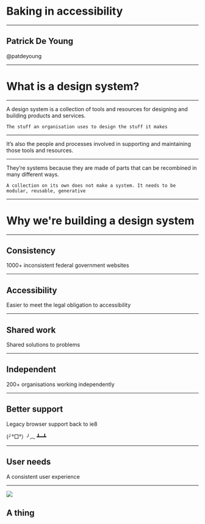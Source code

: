 

# Baking in accessibility
___

## Patrick De Young
@patdeyoung

---

# What is a design system?

---

A design system is a collection of tools and resources for designing and building products and services.

```notes
The stuff an organisation uses to design the stuff it makes
```

---

It’s also the people and processes involved in supporting and maintaining those tools and resources.

---

They’re systems because they are made of parts that can be recombined in many different ways.

```notes
A collection on its own does not make a system. It needs to be modular, reusable, generative
```

---

# Why we're building a design system

---

## Consistency
1000+ inconsistent federal government websites

---

## Accessibility
Easier to meet the legal obligation to accessibility

---

## Shared work
Shared solutions to problems

---

## Independent
200+ organisations working independently

---

## Better support
Legacy browser support back to ie8

(╯°□°）╯︵ ┻━┻

---

## User needs
A consistent user experience

---



![](/a11y-example.png)

## A thing
